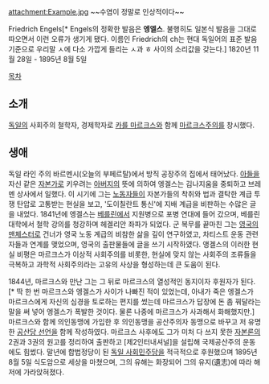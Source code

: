 attachment:Example.jpg
~~수염이 정말로 인상적이다~~

Friedrich Engels[* Engels의 정확한 발음은 '''엥엘스'''. 불행히도 일본식 발음을 그대로 따오면서 이런 오류가 생기게 됐다. 이름인 Friedrich의 ch는 현대 독일어의 표준 발음 기준으로 우리말 ㅅ에 다소 가깝게 들리는 ㅅ과 ㅎ 사이의 소리값을 갖는다.]
1820년 11월 28일 - 1895년 8월 5일

[[목차]]
== 소개 ==
[[독일]]의 사회주의 철학자, 경제학자로 [[카를 마르크스]]와 함께 [[마르크스주의]]를 창시했다.

== 생애 ==
독일 라인 주의 바르멘시(오늘의 부페르탈)에서 방직 공장주의 집에서 태어났다. [[아들]]을 자신 같은 [[자본가]]로 키우려는 [[아버지]]의 뜻에 의하여 엥겔스는 김나지움을 중퇴하고 브레멘 상사에서 일했다. 이 시기에 그는 [[노동자]]들이 자본가들의 착취와 법과 결탁한 계급 투쟁 탄압로 고통받는 현실을 보고, '도이칠란트 통신'에 지배 계급을 비판하는 수많은 글을 내었다. 1841년에 엥겔스는 [[베를린]]에서 지원병으로 포병 연대에 들어 갔으며, 베를린 대학에서 철학 강의를 청강하며 헤겔리안 좌파가 되었다. 군 복무를 끝마친 그는 [[영국]]의 [[맨체스터]]로 건너가 영국 노동 계급의 비참한 삶을 깊이 연구하였고, 차티스트 운동 관련자들과 연계를 맺었으며, 영국의 출판물들에 글을 쓰기 시작하였다. 앵겔스의 이러한 현실 비평은 마르크스가 이상적 사회주의를 비롯한, 현실에 맞지 않는 사회주의 조류들을 극복하고 과학적 사회주의라는 고유의 사상을 형성하는데 큰 도움이 된다.

1844년, 마르크스와 만난 그는 그 뒤로 마르크스의 열성적인 동지이자 후원자가 된다.[* 딱 한 번 마르크스와 엥겔스가 사이가 나빠진 적이 있었는데, 아내가 죽은 엥겔스가 마르크스에게 자신의 심경을 토로하는 편지를 썼는데 마르크스가 답장에 돈 좀 꿔달라는 말을 써 넣어 엥겔스가 폭발한 것이다. 물론 나중에 마르크스가 사과해서 화해했지만.] 마르크스와 함께 의인동맹에 가입한 후 의인동맹을 공산주의자 동맹으로 바꾸고 저 유명한 [[공산당 선언]]을 함께 작성하였다. 마르크스 사후에도 그가 미처 다 쓰지 못한 [[자본론]]의 2권과 3권의 원고를 정리하여 출판하고 [제2인터내셔널]을 설립해 국제공산주의 운동에도 힘썼다. 말년에 합법정당이 된 [[독일 사회민주당]]을 적극적으로 후원했으며 1895년 8월 5일 식도암으로 세상을 마쳤으며, 그의 유해는 화장되어 그의 유지(遺志)에 따라 해저에 가라앉혀졌다.
